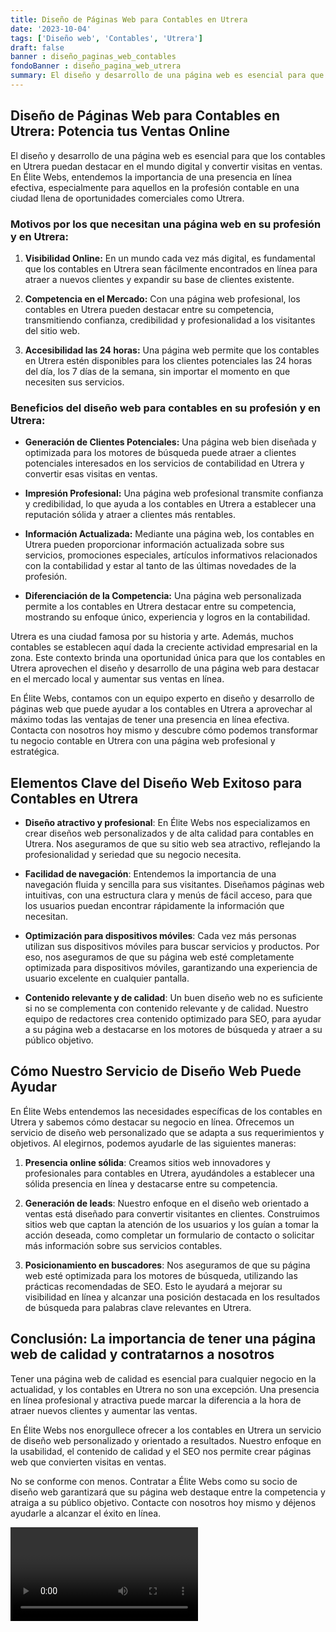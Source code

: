 ```yaml
---
title: Diseño de Páginas Web para Contables en Utrera
date: '2023-10-04'
tags: ['Diseño web', 'Contables', 'Utrera']
draft: false
banner : diseño_paginas_web_contables
fondoBanner : diseño_pagina_web_utrera
summary: El diseño y desarrollo de una página web es esencial para que los contables en Utrera puedan destacar en el mundo digital y convertir visitas en ventas. En Élite Webs, entendemos la importancia de una presencia en línea efectiva, especialmente para aquellos en la profesión contable en una ciudad llena de oportunidades comerciales como Utrera.
---
```


## Diseño de Páginas Web para Contables en Utrera: Potencia tus Ventas Online

El diseño y desarrollo de una página web es esencial para que los contables en Utrera puedan destacar en el mundo digital y convertir visitas en ventas. En Élite Webs, entendemos la importancia de una presencia en línea efectiva, especialmente para aquellos en la profesión contable en una ciudad llena de oportunidades comerciales como Utrera.

### Motivos por los que necesitan una página web en su profesión y en Utrera:

1. **Visibilidad Online:** En un mundo cada vez más digital, es fundamental que los contables en Utrera sean fácilmente encontrados en línea para atraer a nuevos clientes y expandir su base de clientes existente.

2. **Competencia en el Mercado:** Con una página web profesional, los contables en Utrera pueden destacar entre su competencia, transmitiendo confianza, credibilidad y profesionalidad a los visitantes del sitio web.

3. **Accesibilidad las 24 horas:** Una página web permite que los contables en Utrera estén disponibles para los clientes potenciales las 24 horas del día, los 7 días de la semana, sin importar el momento en que necesiten sus servicios.

### Beneficios del diseño web para contables en su profesión y en Utrera:

- **Generación de Clientes Potenciales:** Una página web bien diseñada y optimizada para los motores de búsqueda puede atraer a clientes potenciales interesados en los servicios de contabilidad en Utrera y convertir esas visitas en ventas.

- **Impresión Profesional:** Una página web profesional transmite confianza y credibilidad, lo que ayuda a los contables en Utrera a establecer una reputación sólida y atraer a clientes más rentables.

- **Información Actualizada:** Mediante una página web, los contables en Utrera pueden proporcionar información actualizada sobre sus servicios, promociones especiales, artículos informativos relacionados con la contabilidad y estar al tanto de las últimas novedades de la profesión.

- **Diferenciación de la Competencia:** Una página web personalizada permite a los contables en Utrera destacar entre su competencia, mostrando su enfoque único, experiencia y logros en la contabilidad.

Utrera es una ciudad famosa por su historia y arte. Además, muchos contables se establecen aquí dada la creciente actividad empresarial en la zona. Este contexto brinda una oportunidad única para que los contables en Utrera aprovechen el diseño y desarrollo de una página web para destacar en el mercado local y aumentar sus ventas en línea.

En Élite Webs, contamos con un equipo experto en diseño y desarrollo de páginas web que puede ayudar a los contables en Utrera a aprovechar al máximo todas las ventajas de tener una presencia en línea efectiva. Contacta con nosotros hoy mismo y descubre cómo podemos transformar tu negocio contable en Utrera con una página web profesional y estratégica.

<GifSeo />

<Cta />

## Elementos Clave del Diseño Web Exitoso para Contables en Utrera

- **Diseño atractivo y profesional**: En Élite Webs nos especializamos en crear diseños web personalizados y de alta calidad para contables en Utrera. Nos aseguramos de que su sitio web sea atractivo, reflejando la profesionalidad y seriedad que su negocio necesita.

- **Facilidad de navegación**: Entendemos la importancia de una navegación fluida y sencilla para sus visitantes. Diseñamos páginas web intuitivas, con una estructura clara y menús de fácil acceso, para que los usuarios puedan encontrar rápidamente la información que necesitan.

- **Optimización para dispositivos móviles**: Cada vez más personas utilizan sus dispositivos móviles para buscar servicios y productos. Por eso, nos aseguramos de que su página web esté completamente optimizada para dispositivos móviles, garantizando una experiencia de usuario excelente en cualquier pantalla.

- **Contenido relevante y de calidad**: Un buen diseño web no es suficiente si no se complementa con contenido relevante y de calidad. Nuestro equipo de redactores crea contenido optimizado para SEO, para ayudar a su página web a destacarse en los motores de búsqueda y atraer a su público objetivo.

## Cómo Nuestro Servicio de Diseño Web Puede Ayudar

En Élite Webs entendemos las necesidades específicas de los contables en Utrera y sabemos cómo destacar su negocio en línea. Ofrecemos un servicio de diseño web personalizado que se adapta a sus requerimientos y objetivos. Al elegirnos, podemos ayudarle de las siguientes maneras:

1. **Presencia online sólida**: Creamos sitios web innovadores y profesionales para contables en Utrera, ayudándoles a establecer una sólida presencia en línea y destacarse entre su competencia.

2. **Generación de leads**: Nuestro enfoque en el diseño web orientado a ventas está diseñado para convertir visitantes en clientes. Construimos sitios web que captan la atención de los usuarios y los guían a tomar la acción deseada, como completar un formulario de contacto o solicitar más información sobre sus servicios contables.

3. **Posicionamiento en buscadores**: Nos aseguramos de que su página web esté optimizada para los motores de búsqueda, utilizando las prácticas recomendadas de SEO. Esto le ayudará a mejorar su visibilidad en línea y alcanzar una posición destacada en los resultados de búsqueda para palabras clave relevantes en Utrera.

## Conclusión: La importancia de tener una página web de calidad y contratarnos a nosotros

Tener una página web de calidad es esencial para cualquier negocio en la actualidad, y los contables en Utrera no son una excepción. Una presencia en línea profesional y atractiva puede marcar la diferencia a la hora de atraer nuevos clientes y aumentar las ventas.

En Élite Webs nos enorgullece ofrecer a los contables en Utrera un servicio de diseño web personalizado y orientado a resultados. Nuestro enfoque en la usabilidad, el contenido de calidad y el SEO nos permite crear páginas web que convierten visitas en ventas.

No se conforme con menos. Contratar a Élite Webs como su socio de diseño web garantizará que su página web destaque entre la competencia y atraiga a su público objetivo. Contacte con nosotros hoy mismo y déjenos ayudarle a alcanzar el éxito en línea.

<Video />

<CtaBot job='Contables' city='Utrera'/>

<Gmaps query='Utrera+españa+maps' />
